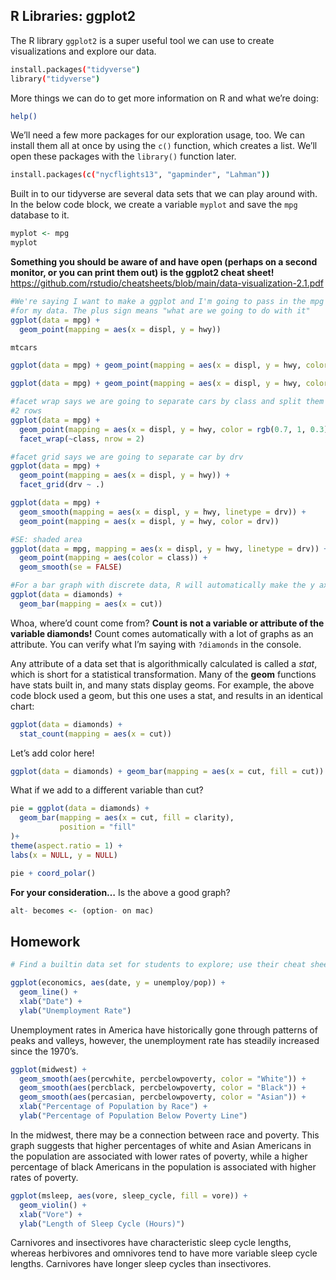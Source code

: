 ## **R Libraries: ggplot2**

The R library `ggplot2` is a super useful tool we can use to create visualizations and explore our data.

```{bash}
install.packages("tidyverse")
library("tidyverse")
```

More things we can do to get more information on R and what we're doing:

```{bash}
help()
```

We'll need a few more packages for our exploration usage, too. We can install them all at once by using the `c()` function, which creates a list. We'll open these packages with the `library()` function later.

```{bash}
install.packages(c("nycflights13", "gapminder", "Lahman"))
```

Built in to our tidyverse are several data sets that we can play around with. In the below code block, we create a variable `myplot` and save the `mpg` database to it.

```{r}
myplot <- mpg
myplot
```

**Something you should be aware of and have open (perhaps on a second monitor, or you can print them out) is the ggplot2 cheat sheet!** <https://github.com/rstudio/cheatsheets/blob/main/data-visualization-2.1.pdf>

```{r}
#We're saying I want to make a ggplot and I'm going to pass in the mpg dataset
#for my data. The plus sign means "what are we going to do with it"
ggplot(data = mpg) + 
  geom_point(mapping = aes(x = displ, y = hwy))
```

```{r}
mtcars
```

```{r}
ggplot(data = mpg) + geom_point(mapping = aes(x = displ, y = hwy, color = class))
```

```{r}
ggplot(data = mpg) + geom_point(mapping = aes(x = displ, y = hwy, color = displ < 5))
```

```{r}
#facet wrap says we are going to separate cars by class and split them into
#2 rows
ggplot(data = mpg) +
  geom_point(mapping = aes(x = displ, y = hwy, color = rgb(0.7, 1, 0.3), shape = class)) +
  facet_wrap(~class, nrow = 2)
```

```{r}
#facet grid says we are going to separate car by drv
ggplot(data = mpg) +
  geom_point(mapping = aes(x = displ, y = hwy)) +
  facet_grid(drv ~ .)
```

```{r}
ggplot(data = mpg) +
  geom_smooth(mapping = aes(x = displ, y = hwy, linetype = drv)) +
  geom_point(mapping = aes(x = displ, y = hwy, color = drv))
```

```{r}
#SE: shaded area
ggplot(data = mpg, mapping = aes(x = displ, y = hwy, linetype = drv)) +
  geom_point(mapping = aes(color = class)) +
  geom_smooth(se = FALSE)
```

```{R}
#For a bar graph with discrete data, R will automatically make the y axis count
ggplot(data = diamonds) +
  geom_bar(mapping = aes(x = cut))
```

Whoa, where'd count come from? **Count is not a variable or attribute of the variable diamonds!** Count comes automatically with a lot of graphs as an attribute. You can verify what I'm saying with `?diamonds` in the console.

Any attribute of a data set that is algorithmically calculated is called a *stat*, which is short for a statistical transformation. Many of the **geom** functions have stats built in, and many stats display geoms. For example, the above code block used a geom, but this one uses a stat, and results in an identical chart:

```{r}
ggplot(data = diamonds) +
  stat_count(mapping = aes(x = cut))
```

Let's add color here!

```{r}
ggplot(data = diamonds) + geom_bar(mapping = aes(x = cut, fill = cut))
```

What if we add to a different variable than cut?

```{r}
pie = ggplot(data = diamonds) + 
  geom_bar(mapping = aes(x = cut, fill = clarity),
           position = "fill"
)+ 
theme(aspect.ratio = 1) + 
labs(x = NULL, y = NULL)

pie + coord_polar()
```

**For your consideration...** Is the above a good graph?

```{r}
alt- becomes <- (option- on mac)
```

## Homework

```{r}
# Find a builtin data set for students to explore; use their cheat sheet from stats to label continuous and discrete data; Use graphs to tell me about 3 datasets

```

```{r}
ggplot(economics, aes(date, y = unemploy/pop)) +
  geom_line() +
  xlab("Date") +
  ylab("Unemployment Rate")
```
Unemployment rates in America have historically gone through patterns of peaks and valleys, however, the unemployment rate has steadily increased since the 1970's.

```{R}
ggplot(midwest) +
  geom_smooth(aes(percwhite, percbelowpoverty, color = "White")) +
  geom_smooth(aes(percblack, percbelowpoverty, color = "Black")) +
  geom_smooth(aes(percasian, percbelowpoverty, color = "Asian")) +
  xlab("Percentage of Population by Race") +
  ylab("Percentage of Population Below Poverty Line")
```
In the midwest, there may be a connection between race and poverty. This graph suggests that higher percentages of white and Asian Americans in the population are associated with lower rates of poverty, while a higher percentage of black Americans in the population is associated with higher rates of poverty.

```{R}
ggplot(msleep, aes(vore, sleep_cycle, fill = vore)) +
  geom_violin() +
  xlab("Vore") +
  ylab("Length of Sleep Cycle (Hours)")
```

Carnivores and insectivores have characteristic sleep cycle lengths, whereas herbivores and omnivores tend to have more variable sleep cycle lengths. Carnivores have longer sleep cycles than insectivores. 